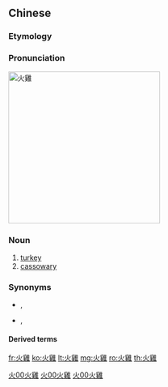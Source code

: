 {{also|火鸡}}
==Chinese==
{{zh-forms|s=火鸡|lit=fire chicken}}

===Etymology===
{{rfe|lang=zh}}

===Pronunciation===
[[Image:Male north american turkey supersaturated.jpg|300px|thumb|right|火雞]]
{{zh-pron
|m=huǒjī
|c=fo2 gai1
|h=pfs=fó-kiê
|mn=xm,tp:hé-koe/qz:hér-koe/zz,kh:hóe-ke
|cat=n
}}

===Noun===
{{zh-noun}}

# [[turkey]]
# [[cassowary]]

===Synonyms===
* {{sense|turkey}} {{zh-l|吐綬雞}}, {{zh-l|鷊}}
* {{sense|cassowary}} {{zh-l|食火雞}}, {{zh-l|鶴鴕}}

====Derived terms====
{{zh-der|野火雞}}

[[Category:zh:Birds|火00火雞]]
[[Category:zh:Poultry|火00火雞]]
[[Category:zh:Food and drink|火00火雞]]

[[fr:火雞]]
[[ko:火雞]]
[[lt:火雞]]
[[mg:火雞]]
[[ro:火雞]]
[[th:火雞]]